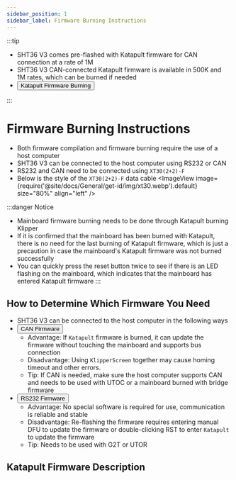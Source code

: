 ```yaml
---
sidebar_position: 1
sidebar_label: Firmware Burning Instructions
---
```



:::tip

* SHT36 V3 comes pre-flashed with Katapult firmware for CAN connection at a rate of 1M
* SHT36 V3 CAN-connected Katapult firmware is available in 500K and 1M rates, which can be burned if needed
* <Button variant="contained" disableElevation href="./bl">Katapult Firmware Burning</Button>

:::

# Firmware Burning Instructions

* Both firmware compilation and firmware burning require the use of a host computer
* SHT36 V3 can be connected to the host computer using RS232 or CAN
* RS232 and CAN need to be connected using `XT30(2+2)-F`
* Below is the style of the `XT30(2+2)-F` data cable
<ImageView image={require('@site/docs/General/get-id/img/xt30.webp').default} size="80%" align="left" />

:::danger Notice
* Mainboard firmware burning needs to be done through Katapult burning Klipper
* If it is confirmed that the mainboard has been burned with Katapult, there is no need for the last burning of Katapult firmware, which is just a precaution in case the mainboard's Katapult firmware was not burned successfully
* You can quickly press the reset button twice to see if there is an LED flashing on the mainboard, which indicates that the mainboard has entered Katapult firmware
:::

## How to Determine Which Firmware You Need

* SHT36 V3 can be connected to the host computer in the following ways
* <Button variant="contained" disableElevation href="./can">CAN Firmware</Button>
    * Advantage: If `Katapult` firmware is burned, it can update the firmware without touching the mainboard and supports bus connection
    * Disadvantage: Using `KlipperScreen` together may cause homing timeout and other errors.
    * Tip: If CAN is needed, make sure the host computer supports CAN and needs to be used with UTOC or a mainboard burned with bridge firmware
* <Button variant="contained" disableElevation href="./rs232">RS232 Firmware</Button>
    * Advantage: No special software is required for use, communication is reliable and stable
    * Disadvantage: Re-flashing the firmware requires entering manual DFU to update the firmware or double-clicking RST to enter `Katapult` to update the firmware
    * Tip: Needs to be used with G2T or UTOR

## Katapult Firmware Description

<CANBOOT />